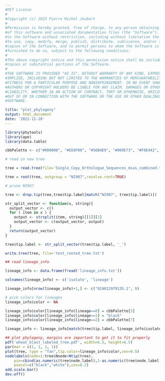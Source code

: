 ```yaml
---
#MIT License
#
#Copyright (c) 2023 Pierre Michel Joubert
#
#Permission is hereby granted, free of charge, to any person obtaining a copy
#of this software and associated documentation files (the "Software"), to deal
#in the Software without restriction, including without limitation the rights
#to use, copy, modify, merge, publish, distribute, sublicense, and/or sell
#copies of the Software, and to permit persons to whom the Software is
#furnished to do so, subject to the following conditions:
#
#The above copyright notice and this permission notice shall be included in all
#copies or substantial portions of the Software.
#
#THE SOFTWARE IS PROVIDED "AS IS", WITHOUT WARRANTY OF ANY KIND, EXPRESS OR
#IMPLIED, INCLUDING BUT NOT LIMITED TO THE WARRANTIES OF MERCHANTABILITY,
#FITNESS FOR A PARTICULAR PURPOSE AND NONINFRINGEMENT. IN NO EVENT SHALL THE
#AUTHORS OR COPYRIGHT HOLDERS BE LIABLE FOR ANY CLAIM, DAMAGES OR OTHER
#LIABILITY, WHETHER IN AN ACTION OF CONTRACT, TORT OR OTHERWISE, ARISING FROM,
#OUT OF OR IN CONNECTION WITH THE SOFTWARE OR THE USE OR OTHER DEALINGS IN THE
#SOFTWARE.

title: "plot_phylogeny"
output: html_document
date: '2022-11-28'
---
```


```r
library(phytools)
library(ape)
library(data.table)

cbbPalette <- c("#000000", "#E69F00", "#56B4E9", "#009E73", "#F0E442", "#0072B2", "#D55E00", "#CC79A7")
```


```r
# read in new tree

tree = read.tree(file='Single_Copy_Orthologue_Sequences_msas_combined.trimmed.fasttree')

tree = root(tree, outgroup = "NI907",resolve.root=TRUE)

# prune NI907

tree <- drop.tip(tree,tree$tip.label[match("NI907", tree$tip.label)])

str_split_vector <- function(x, string){
  output_vector <- c()
  for ( item in x ) {
    output <- strsplit(item, string)[[1]][1]
    output_vector <- c(output_vector, output)
  }
  return(output_vector)
}

tree$tip.label <- str_split_vector(tree$tip.label, '_')

write.tree(tree, file='test_rooted_tree.txt')

```



```r
## read lineage_info

lineage_info <- data.frame(fread('lineage_info.txt'))

colnames(lineage_info) <- c('isolate', 'lineage')

lineage_info[nrow(lineage_info)+1,] <- c("GCA012979135.1", 0)

# pick colors for lineages
lineage_info$color <- NA

lineage_info$color[lineage_info$lineage==0] = cbbPalette[5]
lineage_info$color[lineage_info$lineage==1] = "black"
lineage_info$color[lineage_info$lineage==2] = cbbPalette[7]

lineage_info <- lineage_info[match(tree$tip.label, lineage_info$isolate),]

```



```r

## plot phylogeny, margins are important to get it to fit properly
pdf('wheat_blast_labeled_tree.pdf', width=6.5, height=6.5)
par(mar = c(1, 1, 1, 1))
plot(tree, type = "fan",tip.color=lineage_info$color,cex=0.5)
nodelabels(node=1:tree$Nnode+Ntip(tree),
    pie=cbind(as.numeric(tree$node.label),1-as.numeric(tree$node.label)),
    piecol=c("black","white"),cex=0.2)
add.scale.bar()
dev.off()
```

